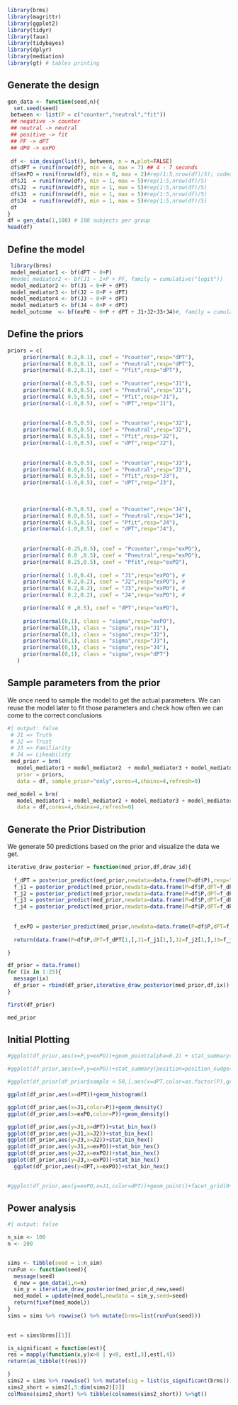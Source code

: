 ```r
library(brms)
library(magrittr)
library(ggplot2)
library(tidyr)
library(faux)
library(tidybayes)
library(dplyr)
library(mediation)
library(gt) # tables printing
```

## Generate the design

```r

gen_data <- function(seed,n){
  set.seed(seed)
 between <- list(P = c("counter","neutral","fit")) 
 ## negative -> counter
 ## neutral -> neutral
 ## positive -> fit
 ## PF -> dPT
 ## dPO -> exPO
 
 df <- sim_design(list(), between, n = n,plot=FALSE)
 df$dPT = runif(nrow(df), min = 4, max = 7) ## 4 - 7 seconds
 df$exPO = runif(nrow(df), min = 0, max = 2)#rep(1:5,nrow(df)/5); coded as extremity
 df$J1  = runif(nrow(df), min = 1, max = 5)#rep(1:5,nrow(df)/5)
 df$J2  = runif(nrow(df), min = 1, max = 5)#rep(1:5,nrow(df)/5)
 df$J3  = runif(nrow(df), min = 1, max = 5)#rep(1:5,nrow(df)/5)
 df$J4  = runif(nrow(df), min = 1, max = 5)#rep(1:5,nrow(df)/5)
 df
}
df = gen_data(1,100) # 100 subjects per group
head(df)
```

## Define the model

```r
 
 library(brms)
 model_mediator1 <- bf(dPT ~ 0+P)
 #model_mediator2 <- bf(J1 ~ 1+P + PF, family = cumulative("logit"))
 model_mediator2 <- bf(J1 ~ 0+P + dPT)
 model_mediator3 <- bf(J2 ~ 0+P + dPT)
 model_mediator4 <- bf(J3 ~ 0+P + dPT)
 model_mediator5 <- bf(J4 ~ 0+P + dPT)
 model_outcome  <- bf(exPO ~ 0+P + dPT + J1+J2+J3+J4)#, family = cumulative("logit"))
```

## Define the priors

```r
priors = c(
     prior(normal( 0.2,0.1), coef = "Pcounter",resp="dPT"),
     prior(normal( 0.0,0.1), coef = "Pneutral",resp="dPT"), 
     prior(normal(-0.2,0.1), coef = "Pfit",resp="dPT"),
     
     prior(normal(-0.5,0.5), coef = "Pcounter",resp="J1"),
     prior(normal( 0.0,0.5), coef = "Pneutral",resp="J1"),
     prior(normal( 0.5,0.5), coef = "Pfit",resp="J1"),
     prior(normal(-1.0,0.5), coef = "dPT",resp="J1"),
     
          
     prior(normal(-0.5,0.5), coef = "Pcounter",resp="J2"),
     prior(normal( 0.0,0.5), coef = "Pneutral",resp="J2"),
     prior(normal( 0.5,0.5), coef = "Pfit",resp="J2"),
     prior(normal(-1.0,0.5), coef = "dPT",resp="J2"),
     
          
     prior(normal(-0.5,0.5), coef = "Pcounter",resp="J3"),
     prior(normal( 0.0,0.5), coef = "Pneutral",resp="J3"),
     prior(normal( 0.5,0.5), coef = "Pfit",resp="J3"),
     prior(normal(-1.0,0.5), coef = "dPT",resp="J3"),
     
     
          
     prior(normal(-0.5,0.5), coef = "Pcounter",resp="J4"),
     prior(normal( 0.0,0.5), coef = "Pneutral",resp="J4"),
     prior(normal( 0.5,0.5), coef = "Pfit",resp="J4"),
     prior(normal(-1.0,0.5), coef = "dPT",resp="J4"),
     
     
     prior(normal(-0.25,0.5), coef = "Pcounter",resp="exPO"),
     prior(normal( 0.0 ,0.5), coef = "Pneutral",resp="exPO"),
     prior(normal( 0.25,0.5), coef = "Pfit",resp="exPO"),
     
     prior(normal( 1.0,0.4), coef = "J1",resp="exPO"), #
     prior(normal( 0.2,0.2), coef = "J2",resp="exPO"), #
     prior(normal( 0.2,0.2), coef = "J3",resp="exPO"), #
     prior(normal( 0.2,0.2), coef = "J4",resp="exPO"), #

     prior(normal( 0 ,0.5), coef = "dPT",resp="exPO"),
   
     prior(normal(0,1), class = "sigma",resp="exPO"),
     prior(normal(0,1), class = "sigma",resp="J1"),
     prior(normal(0,1), class = "sigma",resp="J2"),
     prior(normal(0,1), class = "sigma",resp="J3"),
     prior(normal(0,1), class = "sigma",resp="J4"),
     prior(normal(0,1), class = "sigma",resp="dPT")
   )
```

## Sample parameters from the prior

We once need to sample the model to get the actual parameters. We can reuse the model later to fit those parameters and check how often we can come to the correct conclusions

```r
#| output: false
 # J1 => Truth
 # J2 => Trust
 # J3 => Familiarity
 # J4 => Likeability
 med_prior = brm(
   model_mediator1 + model_mediator2  + model_mediator3 + model_mediator4 +  model_mediator5+ model_outcome + set_rescor(FALSE), 
   prior = priors,
   data = df, sample_prior="only",cores=4,chains=4,refresh=0)

med_model = brm(
   model_mediator1 + model_mediator2 + model_mediator3 + model_mediator4 +  model_mediator5 + model_outcome + set_rescor(FALSE), 
   data = df,cores=4,chains=4,refresh=0)
```

## Generate the Prior Distribution

::: {callout-note}
We generate 50 predictions based on the prior and visualize the data we get.
:::

```r

iterative_draw_posterior = function(med_prior,df,draw_id){
    
  f_dPT = posterior_predict(med_prior,newdata=data.frame(P=df$P),resp="dPT",summary=FALSE,draw_ids=draw_id)
  f_j1 = posterior_predict(med_prior,newdata=data.frame(P=df$P,dPT=f_dPT[1,]),resp="J1",summary=FALSE,draw_ids=draw_id)
  f_j2 = posterior_predict(med_prior,newdata=data.frame(P=df$P,dPT=f_dPT[1,]),resp="J2",summary=FALSE,draw_ids=draw_id)
  f_j3 = posterior_predict(med_prior,newdata=data.frame(P=df$P,dPT=f_dPT[1,]),resp="J3",summary=FALSE,draw_ids=draw_id)
  f_j4 = posterior_predict(med_prior,newdata=data.frame(P=df$P,dPT=f_dPT[1,]),resp="J4",summary=FALSE,draw_ids=draw_id)
  
  
  f_exPO = posterior_predict(med_prior,newdata=data.frame(P=df$P,dPT=f_dPT[1,],J1=f_j1[1,],J2=f_j2[1,],J3=f_j3[1,],J4=f_j4[1,]),resp="exPO",summary=FALSE,draw_ids=draw_id)
  
  return(data.frame(P=df$P,dPT=f_dPT[1,],J1=f_j1[1,],J2=f_j2[1,],J3=f_j3[1,],J4=f_j4[1,],exPO=f_exPO[1,],draw_ids = draw_id))

}

df_prior = data.frame()
for (ix in 1:25){
  message(ix)
  df_prior = rbind(df_prior,iterative_draw_posterior(med_prior,df,ix))
}

first(df_prior)
```
```r
med_prior
```

## Initial Plotting

```r
#ggplot(df_prior,aes(x=P,y=exPO))+geom_point(alpha=0.2) + stat_summary(color="red")

#ggplot(df_prior,aes(x=P,y=exPO))+stat_summary(position=position_nudge(x=0.1))+geom_point(alpha=0.2)

#ggplot(df_prior[df_prior$sample < 50,],aes(x=dPT,color=as.factor(P),group=as.factor(sample)))+geom_density()

ggplot(df_prior,aes(x=dPT))+geom_histogram()

ggplot(df_prior,aes(x=J1,color=P))+geom_density()
ggplot(df_prior,aes(x=exPO,color=P))+geom_density()

ggplot(df_prior,aes(y=J1,x=dPT))+stat_bin_hex()
ggplot(df_prior,aes(y=J1,x=J2))+stat_bin_hex()
ggplot(df_prior,aes(y=J3,x=J2))+stat_bin_hex()
ggplot(df_prior,aes(y=J1,x=exPO))+stat_bin_hex()
ggplot(df_prior,aes(y=J2,x=exPO))+stat_bin_hex()
ggplot(df_prior,aes(y=J3,x=exPO))+stat_bin_hex()
  ggplot(df_prior,aes(y=dPT,x=exPO))+stat_bin_hex()

  
#ggplot(df_prior,aes(y=exPO,x=J1,color=dPT))+geom_point()+facet_grid(0~P)
```
## Power analysis

```R
#| output: false

n_sim <- 100
n <- 200


sims <- tibble(seed = 1:n_sim)
runFun <- function(seed){
  message(seed)
  d_new = gen_data(1,n=n)
  sim_y = iterative_draw_posterior(med_prior,d_new,seed)
  med_model = update(med_model,newdata = sim_y,seed=seed)
  return(fixef(med_model))
}
sims = sims %>% rowwise() %>% mutate(brms=list(runFun(seed)))
  
```

```r
est = sims$brms[[1]]

is_significant = function(est){
res = mapply(function(x,y)x>0 | y<0, est[,3],est[,4])
return(as_tibble(t(res)))

}
sims2 = sims %>% rowwise() %>% mutate(sig = list(is_significant(brms)))%>% unnest(cols=c(sig))
sims2_short = sims2[,3:dim(sims2)[2]]
colMeans(sims2_short) %>% tibble(colnames(sims2_short)) %>%gt()
```
